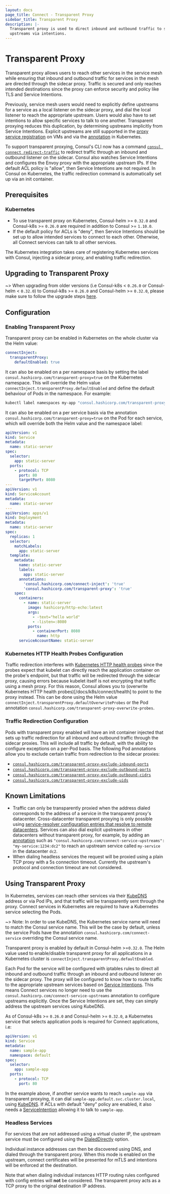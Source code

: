 ```yaml
---
layout: docs
page_title: Connect - Transparent Proxy
sidebar_title: Transparent Proxy
description: |-
  Transparent proxy is used to direct inbound and outbound traffic to services via the Envoy proxy and configure
  upstreams via intentions.
---
```


# Transparent Proxy

Transparent proxy allows users to reach other services in the service mesh while ensuring that inbound and outbound
traffic for services in the mesh are directed through the sidecar proxy. Traffic is secured
and only reaches intended destinations since the proxy can enforce security and policy like TLS and Service Intentions.

Previously, service mesh users would need to explicitly define upstreams for a service as a local listener on the sidecar
proxy, and dial the local listener to reach the appropriate upstream. Users would also have to set intentions to allow
specific services to talk to one another. Transparent proxying reduces this duplication, by determining upstreams
implicitly from Service Intentions. Explicit upstreams are still supported in the [proxy service
registration](/docs/connect/registration/service-registration) on VMs and via the
[annotation](/docs/k8s/connect#consul-hashicorp-com-connect-service-upstreams) in Kubernetes.

To support transparent proxying, Consul's CLI now has a command
[`consul connect redirect-traffic`](/commands/connect/redirect-traffic) to redirect traffic through an inbound and
outbound listener on the sidecar. Consul also watches Service Intentions and configures the Envoy proxy with the appropriate
upstream IPs. If the default ACL policy is "allow", then Service Intentions are not required. In Consul on Kubernetes,
the traffic redirection command is automatically set up via an init container.

## Prerequisites

### Kubernetes

* To use transparent proxy on Kubernetes, Consul-helm >= `0.32.0` and Consul-k8s >= `0.26.0` are required in addition to Consul >= `1.10.0`.
* If the default policy for ACLs is "deny", then Service Intentions should be set up to allow intended services to connect to each other.
Otherwise, all Connect services can talk to all other services.

The Kubernetes integration takes care of registering Kubernetes services with Consul, injecting a sidecar proxy, and
enabling traffic redirection.

## Upgrading to Transparent Proxy

~> When upgrading from older versions (i.e Consul-k8s < `0.26.0` or Consul-helm < `0.32.0`) to Consul-k8s >= `0.26.0` and Consul-helm >= `0.32.0`, please make sure to follow the upgrade steps [here](/docs/upgrading/upgrade-specific/#transparent-proxy-on-kubernetes).

## Configuration

### Enabling Transparent Proxy
Transparent proxy can be enabled in Kubernetes on the whole cluster via the Helm value:

```yaml
connectInject:
  transparentProxy:
    defaultEnabled: true
```

It can also be enabled on a per namespace basis by setting the label `consul.hashicorp.com/transparent-proxy=true` on the
Kubernetes namespace. This will override the Helm value `connectInject.transparentProxy.defaultEnabled` and define the
default behaviour of Pods in the namespace. For example:
```bash
kubectl label namespaces my-app "consul.hashicorp.com/transparent-proxy=true"
```

It can also be enabled on a per service basis via the annotation `consul.hashicorp.com/transparent-proxy=true` on the
Pod for each service, which will override both the Helm value and the namespace label:

```yaml
apiVersion: v1
kind: Service
metadata:
  name: static-server
spec:
  selector:
    app: static-server
  ports:
    - protocol: TCP
      port: 80
      targetPort: 8080
---
apiVersion: v1
kind: ServiceAccount
metadata:
  name: static-server
---
apiVersion: apps/v1
kind: Deployment
metadata:
  name: static-server
spec:
  replicas: 1
  selector:
    matchLabels:
      app: static-server
  template:
    metadata:
      name: static-server
      labels:
        app: static-server
      annotations:
        'consul.hashicorp.com/connect-inject': 'true'
        'consul.hashicorp.com/transparent-proxy': 'true'
    spec:
      containers:
        - name: static-server
          image: hashicorp/http-echo:latest
          args:
            - -text="hello world"
            - -listen=:8080
          ports:
            - containerPort: 8080
              name: http
      serviceAccountName: static-server
```

### Kubernetes HTTP Health Probes Configuration
Traffic redirection interferes with [Kubernetes HTTP health
probes](https://kubernetes.io/docs/tasks/configure-pod-container/configure-liveness-readiness-startup-probes/) since the
probes expect that kubelet can directly reach the application container on the probe's endpoint, but that traffic will
be redirected through the sidecar proxy, causing errors because kubelet itself is not encrypting that traffic using a
mesh proxy. For this reason, Consul allows you to (overwrite Kubernetes HTTP health probes)[/docs/k8s/connect/health] to point to the proxy instead.
This can be done using the Helm value `connectInject.transparentProxy.defaultOverwriteProbes`
or the Pod annotation `consul.hashicorp.com/transparent-proxy-overwrite-probes`.

### Traffic Redirection Configuration
Pods with transparent proxy enabled will have an init container injected that sets up traffic redirection for all
inbound and outbound traffic through the sidecar proxies. This will include all traffic by default, with the ability to
configure exceptions on a per-Pod basis. The following Pod annotations allow you to exclude certain traffic from redirection to the sidecar proxies:
- [`consul.hashicorp.com/transparent-proxy-exclude-inbound-ports`](/docs/k8s/connect#consul-hashicorp-com-transparent-proxy-exclude-inbound-ports)
- [`consul.hashicorp.com/transparent-proxy-exclude-outbound-ports`](/docs/k8s/connect#consul-hashicorp-com-transparent-proxy-exclude-outbound-ports)
- [`consul.hashicorp.com/transparent-proxy-exclude-outbound-cidrs`](/docs/k8s/connect#consul-hashicorp-com-transparent-proxy-exclude-outbound-cidrs)
- [`consul.hashicorp.com/transparent-proxy-exclude-uids`](/docs/k8s/connect#consul-hashicorp-com-transparent-proxy-exclude-uids)


## Known Limitations

* Traffic can only be transparently proxied when the address dialed corresponds to the address of a service in the
transparent proxy's datacenter. Cross-datacenter transparent proxying is only possible using
[service-resolver configuration entries that resolve to remote datacenters](/docs/connect/config-entries/service-resolver#other-datacenters).
Services can also dial explicit upstreams in other datacenters without transparent proxy, for example, by adding an
[annotation](/docs/k8s/connect#consul-hashicorp-com-connect-service-upstreams) such as
`"consul.hashicorp.com/connect-service-upstreams": "my-service:1234:dc2"` to reach an upstream service called `my-service`
in the datacenter `dc2`.
* When dialing headless services the request will be proxied using a plain TCP proxy with a 5s connection timeout.
Currently the upstream's protocol and connection timeout are not considered.

## Using Transparent Proxy

In Kubernetes, services can reach other services via their
[KubeDNS](https://kubernetes.io/docs/concepts/services-networking/dns-pod-service/) address or via Pod IPs, and that
traffic will be transparently sent through the proxy. Connect services in Kubernetes are required to have a Kubernetes
service selecting the Pods.

~> Note: In order to use KubeDNS, the Kubernetes service name will need to match the Consul service name. This will be the
case by default, unless the service Pods have the annotation `consul.hashicorp.com/connect-service` overriding the
Consul service name.

Transparent proxy is enabled by default in Consul-helm >=`0.32.0`. The Helm value used to enable/disable transparent
proxy for all applications in a Kubernetes cluster is `connectInject.transparentProxy.defaultEnabled`.

Each Pod for the service will be configured with iptables rules to direct all inbound and outbound traffic through an
inbound and outbound listener on the sidecar proxy. The proxy will be configured to know how to route traffic to the
appropriate upstream services based on [Service
Intentions](/docs/connect/config-entries/service-intentions). This means Connect services no longer
need to use the `consul.hashicorp.com/connect-service-upstreams` annotation to configure upstreams explicitly. Once the
Service Intentions are set, they can simply address the upstream services using KubeDNS.

As of Consul-k8s >= `0.26.0` and Consul-helm >= `0.32.0`, a Kubernetes service that selects application pods is required
for Connect applications, i.e:

```yaml
apiVersion: v1
kind: Service
metadata:
  name: sample-app
  namespace: default
spec:
  selector:
    app: sample-app
  ports:
    - protocol: TCP
      port: 80
```

In the example above, if another service wants to reach `sample-app` via transparent proxying,
it can dial `sample-app.default.svc.cluster.local`, using
[KubeDNS](https://kubernetes.io/docs/concepts/services-networking/dns-pod-service/).
If ACLs with default "deny" policy are enabled, it also needs a
[ServiceIntention](/docs/connect/config-entries/service-intentions) allowing it to talk to
`sample-app`.

### Headless Services
For services that are not addressed using a virtual cluster IP, the upstream service must be
configured using the [DialedDirectly](/docs/connect/config-entries/service-defaults#dialeddirectly)
option.

Individual instance addresses can then be discovered using DNS, and dialed through the transparent proxy.
When this mode is enabled on the upstream, connect certificates will be presented for mTLS and
intentions will be enforced at the destination.

Note that when dialing individual instances HTTP routing rules configured with config entries
will **not** be considered. The transparent proxy acts as a TCP proxy to the original
destination IP address.
